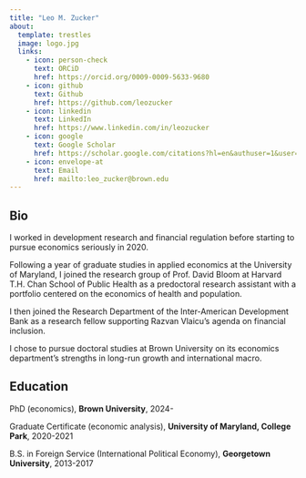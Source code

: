 ```yaml
---
title: "Leo M. Zucker"
about:
  template: trestles
  image: logo.jpg
  links:
    - icon: person-check
      text: ORCiD
      href: https://orcid.org/0009-0009-5633-9680
    - icon: github
      text: Github
      href: https://github.com/leozucker
    - icon: linkedin
      text: LinkedIn
      href: https://www.linkedin.com/in/leozucker
    - icon: google
      text: Google Scholar
      href: https://scholar.google.com/citations?hl=en&authuser=1&user=2I0lNHwAAAAJ
    - icon: envelope-at
      text: Email
      href: mailto:leo_zucker@brown.edu
---
```


## Bio

I worked in development research and financial regulation before starting to pursue economics seriously in 2020.

Following a year of graduate studies in applied economics at the University of Maryland, I joined the research group of Prof. David Bloom at Harvard T.H. Chan School of Public Health as a predoctoral research assistant with a portfolio centered on the economics of health and population.

I then joined the Research Department of the Inter-American Development Bank as a research fellow supporting Razvan Vlaicu's agenda on financial inclusion.

I chose to pursue doctoral studies at Brown University on its economics department's strengths in long-run growth and international macro.

## Education

PhD (economics), **Brown University**, 2024-

Graduate Certificate (economic analysis), **University of Maryland, College Park**, 2020-2021

B.S. in Foreign Service (International Political Economy), **Georgetown University**, 2013-2017
